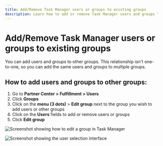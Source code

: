 ```yaml
---
title: Add/Remove Task Manager users or groups to existing groups
description: Learn how to add or remove Task Manager users and groups to existing groups, including step-by-step instructions.
---
```


# Add/Remove Task Manager users or groups to existing groups

You can add users and groups to other groups. This relationship isn't one-to-one, so you can add the same users and groups to multiple groups.

## How to add users and groups to other groups:

1. Go to **Partner Center > Fulfillment > Users**
2. Click **Groups**
3. Click on the **menu (3 dots)** > **Edit group** next to the group you wish to add users or other groups
4. Click on the **Users** fields to add or remove users or groups
5. Click **Edit group**

![Screenshot showing how to edit a group in Task Manager](./img/fulfillment/fulfillment-users/add-users-to-groups-1.png)

![Screenshot showing the user selection interface](./img/fulfillment/fulfillment-users/add-users-to-groups-2.png)